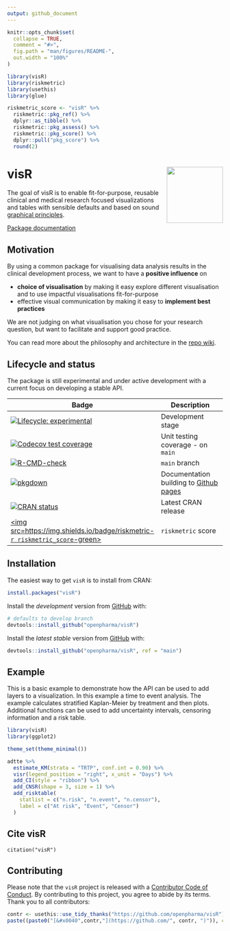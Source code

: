 ```yaml
---
output: github_document
---
```


<!-- README.md is generated from README.Rmd as part of the CICD process. -->
<!-- Please edit README.Rmd - but you do not need to build it! -->

```r
knitr::opts_chunk$set(
  collapse = TRUE,
  comment = "#>",
  fig.path = "man/figures/README-",
  out.width = "100%"
)

library(visR)
library(riskmetric)
library(usethis)
library(glue)

riskmetric_score <- "visR" %>%
  riskmetric::pkg_ref() %>%
  dplyr::as_tibble() %>%
  riskmetric::pkg_assess() %>%
  riskmetric::pkg_score() %>%
  dplyr::pull("pkg_score") %>%
  round(2)


```

# visR <img src='man/figures/logo.png' align="right" height="131.5" />

The goal of visR is to enable fit-for-purpose, reusable clinical and medical research focused visualizations and tables with sensible defaults and based on sound [graphical principles](https://graphicsprinciples.github.io/).

[Package documentation](https://openpharma.github.io/visR/)

## Motivation

By using a common package for visualising data analysis results in the clinical development process, we want to have a **positive influence** on 

* **choice of visualisation** by making it easy explore different visualisation and to use impactful visualisations fit-for-purpose
* effective visual communication by making it easy to **implement best practices** 

We are not judging on what visualisation you chose for your research question, but want to facilitate and support good practice.

You can read more about the philosophy and architecture in the [repo wiki](https://github.com/openpharma/visR/wiki).

## Lifecycle and status

The package is still experimental and under active development with a current focus on developing a stable API. 

<!-- badges: start -->

| Badge | Description
|----------------------|-------------------|
| [![Lifecycle: experimental](https://img.shields.io/badge/lifecycle-experimental-orange.svg)](https://lifecycle.r-lib.org/articles/stages.html#experimental)    | Development stage |
| [![Codecov test coverage](https://codecov.io/gh/openpharma/visR/branch/develop/graph/badge.svg)](https://codecov.io/gh/openpharma/visR?branch=main) | Unit testing coverage - on `main` |
| [![R-CMD-check](https://github.com/openpharma/visR/workflows/R-CMD-check/badge.svg)](https://github.com/openpharma/visR/actions) | `main` branch |
| [![pkgdown](https://github.com/openpharma/visR/actions/workflows/makedocs.yml/badge.svg)](https://github.com/openpharma/visR/actions/workflows/makedocs.yml) | Documentation building to [Github pages](https://openpharma.github.io/visR/) |
| [![CRAN status](https://www.r-pkg.org/badges/version/visR)](https://CRAN.R-project.org/package=visR)| Latest CRAN release |
| <a href=https://github.com/pharmaR/riskmetric><img src=https://img.shields.io/badge/riskmetric-`r riskmetric_score`-green></img></a>| `riskmetric` score |
<!-- badges: end -->


## Installation

The easiest way to get `visR` is to install from CRAN:

``` r
install.packages("visR")
```


Install the *development* version from [GitHub](https://github.com/) with:

``` r
# defaults to develop branch
devtools::install_github("openpharma/visR") 
```

Install the *latest stable* version from [GitHub](https://github.com/) with:

``` r
devtools::install_github("openpharma/visR", ref = "main")
```

## Example

This is a basic example to demonstrate how the API can be used to add layers to a visualization. In this example a time to event analysis. The example calculates stratified Kaplan-Meier by treatment and then plots. Additional functions can be used to add uncertainty intervals, censoring information and a risk table. 

```r
library(visR)
library(ggplot2)

theme_set(theme_minimal())

adtte %>%
  estimate_KM(strata = "TRTP", conf.int = 0.90) %>%
  visr(legend_position = "right", x_unit = "Days") %>%
  add_CI(style = "ribbon") %>%
  add_CNSR(shape = 3, size = 1) %>%
  add_risktable(
    statlist = c("n.risk", "n.event", "n.censor"),
    label = c("At risk", "Event", "Censor")
  )
```

## Cite visR

```text
citation("visR")
```

## Contributing

Please note that the `visR` project is released with a [Contributor Code of Conduct](CODE_OF_CONDUCT.md). By contributing to this project, you agree to abide by its terms.
Thank you to all contributors:

```r
contr <- usethis::use_tidy_thanks("https://github.com/openpharma/visR")
paste((paste0("[&#x0040",contr,"](https://github.com/", contr, ")")), collapse = ", ")
```
